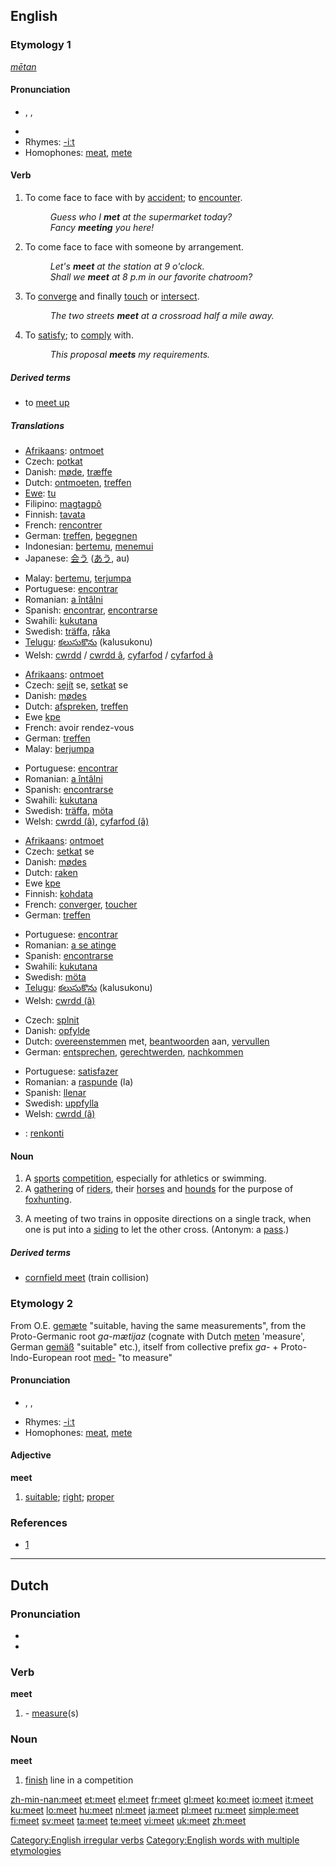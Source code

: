 {{wikipedia|dab=Meet}}
==English==

{{rank|book|story|deep|471|meet|interest|brother|I've}}

===Etymology 1===
{{OE.}} ''[[mētan]]''

====Pronunciation====
* {{enPR|mēt}}, {{IPA|/miːt/}}, {{SAMPA|/mi:t/}}
* {{audio|en-us-meet.ogg|Audio (US)}}
* Rhymes: [[Rhymes:English:-iːt|-iːt]]
* Homophones: [[meat]], [[mete]]

====Verb====
{{en-verb|meets|meeting|met}}

# To come face to face with by [[accident]]; to [[encounter]].
#: ''Guess who I '''met''' at the supermarket today?''
#: ''Fancy '''meeting''' you here!''
# To come face to face with someone by arrangement.
#: ''Let's '''meet''' at the station at 9 o'clock.''
#: ''Shall we '''meet''' at 8 p.m in our favorite chatroom?''
# To [[converge]] and finally [[touch]] or [[intersect]].
#: ''The two streets '''meet''' at a crossroad half a mile away.''
# To [[satisfy]]; to [[comply]] with.
#: ''This proposal '''meets''' my requirements.''

=====Derived terms=====
*to [[meet up]]

=====Translations=====
{{trans-top|encounter}}
* [[Afrikaans]]: [[ontmoet]]
* Czech: [[potkat]]
* Danish: [[møde]], [[træffe]]
* Dutch: [[ontmoeten]], [[treffen]]
* [[Ewe]]: [[tu]]
* Filipino: [[magtagpô]]
* Finnish: [[tavata]]
* French: [[rencontrer]]
* German: [[treffen]], [[begegnen]]
* Indonesian: [[temu|bertemu]], [[temu|menemui]]
* Japanese: [[会う]] ([[あう]], au)
{{trans-mid}}
* Malay: [[temu|bertemu]], [[jumpa|terjumpa]]
* Portuguese: [[encontrar]]
* Romanian: [[întâlni|a întâlni]]
* Spanish: [[encontrar]], [[encontrar]]se
* Swahili: [[kukutana]]
* Swedish: [[träffa]], [[råka]]
* [[Telugu]]: [[కలుసుకొను]] (kalusukonu)
* Welsh: [[cwrdd]] / [[cwrdd â]], [[cyfarfod]] / [[cyfarfod â]]
{{trans-bottom}}

{{trans-top|see through arrangement}}
* [[Afrikaans]]: [[ontmoet]]
* Czech: [[sejít]] se, [[setkat]] se
* Danish: [[mødes]]
* Dutch: [[afspreken]], [[treffen]]
* Ewe [[kpe]]
* French: avoir rendez-vous
* German: [[treffen]]
* Malay: [[jumpa|berjumpa]]
{{trans-mid}}
* Portuguese: [[encontrar]]
* Romanian: [[întâlni|a întâlni]]
* Spanish: [[encontrar]]se
* Swahili: [[kukutana]]
* Swedish: [[träffa]], [[möta]]
* Welsh: [[cwrdd (â)]], [[cyfarfod (â)]]
{{trans-bottom}}

{{trans-top|converge and touch}}
* [[Afrikaans]]: [[ontmoet]]
* Czech: [[setkat]] se
* Danish: [[mødes]]
* Dutch: [[raken]]
* Ewe [[kpe]]
* Finnish: [[kohdata]]
* French: [[converger]], [[toucher]]
* German: [[treffen]]
{{trans-mid}}
* Portuguese: [[encontrar]]
* Romanian: [[atinge|a se atinge]]
* Spanish: [[encontrar]]se
* Swahili: [[kukutana]]
* Swedish: [[möta]]
* [[Telugu]]: [[కలుసుకొను]] (kalusukonu)
* Welsh: [[cwrdd (â)]]
{{trans-bottom}}

{{trans-top|comply}}
* Czech: [[splnit]]
* Danish: [[opfylde]]
* Dutch: [[overeenstemmen]] met, [[beantwoorden]] aan, [[vervullen]]
* German: [[entsprechen]], [[gerechtwerden]], [[nachkommen]]
{{trans-mid}}
* Portuguese: [[satisfazer]]
* Romanian: a [[raspunde]] (la)
* Spanish: [[llenar]]
* Swedish: [[uppfylla]]
* Welsh: [[cwrdd (â)]]
{{trans-bottom}}

{{checktrans-top}}
<!--Remove this section once all of the translations below have been moved into the tables above.-->
* {{ttbc|Esperanto}}: [[renkonti]]
{{trans-bottom}}

====Noun====
{{en-noun}}

# A [[sport]]s [[competition]], especially for athletics or swimming.
# A [[gathering]] of [[rider]]s, their [[horse]]s and [[hound]]s for the purpose of [[foxhunting]].
# {{rail transport}} A meeting of two trains in opposite directions on a single track, when one is put into a [[siding]] to let the other cross. (Antonym: a [[pass]].)

=====Derived terms=====

* [[cornfield meet]] (train collision)

===Etymology 2===
From O.E. [[gemæte]] "suitable, having the same measurements", from the Proto-Germanic root ''ga-mætijaz'' (cognate with Dutch [[meten]] 'measure', German [[gemäß]] "suitable" etc.), itself from collective prefix ''ga-'' + Proto-Indo-European root [[med-]] "to measure"

====Pronunciation====
* {{enPR|mēt}}, {{IPA|/miːt/}}, {{SAMPA|/mi:t/}}
* Rhymes: [[Rhymes:English:-iːt|-iːt]]
* Homophones: [[meat]], [[mete]]

====Adjective====
'''meet'''

# [[suitable]]; [[right]]; [[proper]]
{{seeCites}}

===References===
* {{EtymOnLine}} [http://www.etymonline.com/index.php?search=meet&searchmode=none]

[[Category:English irregular verbs]]
[[Category:English words with multiple etymologies]]

----

==Dutch==

{{etystub}}

===Pronunciation===
* {{IPA|/met/}}
* {{SAMPA|/met/}}

===Verb===
'''meet'''

# {{form of|singular indicative|meten}} - [[measure]](s)

===Noun===
'''meet'''

# [[finish]] line in a competition

[[zh-min-nan:meet]]
[[et:meet]]
[[el:meet]]
[[fr:meet]]
[[gl:meet]]
[[ko:meet]]
[[io:meet]]
[[it:meet]]
[[ku:meet]]
[[lo:meet]]
[[hu:meet]]
[[nl:meet]]
[[ja:meet]]
[[pl:meet]]
[[ru:meet]]
[[simple:meet]]
[[fi:meet]]
[[sv:meet]]
[[ta:meet]]
[[te:meet]]
[[vi:meet]]
[[uk:meet]]
[[zh:meet]]